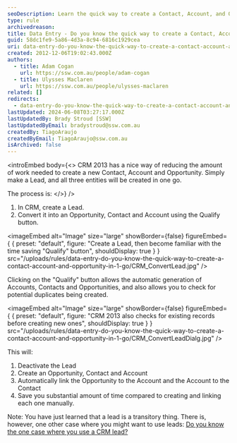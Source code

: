 ```yaml
---
seoDescription: Learn the quick way to create a Contact, Account, and Opportunity in one go with CRM 2013's "Qualify" button, saving you time and effort.
type: rule
archivedreason:
title: Data Entry - Do you know the quick way to create a Contact, Account, and Opportunity in one go?
guid: 58dc1fe9-5a86-4d3a-8c94-6816c1929cea
uri: data-entry-do-you-know-the-quick-way-to-create-a-contact-account-and-opportunity-in-1-go
created: 2012-12-06T19:02:43.000Z
authors:
  - title: Adam Cogan
    url: https://ssw.com.au/people/adam-cogan
  - title: Ulysses Maclaren
    url: https://ssw.com.au/people/ulysses-maclaren
related: []
redirects:
  - data-entry-do-you-know-the-quick-way-to-create-a-contact-account-and-opportunity-in-one-go
lastUpdated: 2024-06-08T03:27:17.000Z
lastUpdatedBy: Brady Stroud [SSW]
lastUpdatedByEmail: bradystroud@ssw.com.au
createdBy: TiagoAraujo
createdByEmail: TiagoAraujo@ssw.com.au
isArchived: false
---
```


<introEmbed
  body={<>
CRM 2013 has a nice way of reducing the amount of work needed to create a new Contact, Account and Opportunity. Simply make a Lead, and all three entities will be created in one go.

The process is:
  </>}
/>
1. In CRM, create a Lead.
2. Convert it into an Opportunity, Contact and Account using the Qualify button.


<imageEmbed
  alt="Image"
  size="large"
  showBorder={false}
  figureEmbed={ {
    preset: "default",
    figure: "Create a Lead, then become familiar with the time saving \"Qualify\" button",
    shouldDisplay: true
  } }
  src="/uploads/rules/data-entry-do-you-know-the-quick-way-to-create-a-contact-account-and-opportunity-in-1-go/CRM_ConvertLead.jpg"
/>

Clicking on the "Qualify" button allows the automatic generation of Accounts, Contacts and Opportunities, and also allows you to check for potential duplicates being created.


<imageEmbed
  alt="Image"
  size="large"
  showBorder={false}
  figureEmbed={ {
    preset: "default",
    figure: "CRM 2013 also checks for existing records before creating new ones",
    shouldDisplay: true
  } }
  src="/uploads/rules/data-entry-do-you-know-the-quick-way-to-create-a-contact-account-and-opportunity-in-1-go/CRM_ConvertLeadDialg.jpg"
/>

This will:

1. Deactivate the Lead
2. Create an Opportunity, Contact and Account
3. Automatically link the Opportunity to the Account and the Account to the Contact
4. Save you substantial amount of time compared to creating and linking each one manually.

Note: You have just learned that a lead is a transitory thing. There is, however, one other case where you might want to use leads: [Do you know the one case where you use a CRM lead?](/do-you-know-the-one-case-where-you-use-a-crm-lead)
